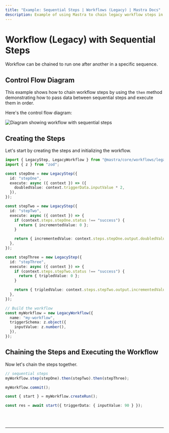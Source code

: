 ```yaml
---
title: "Example: Sequential Steps | Workflows (Legacy) | Mastra Docs"
description: Example of using Mastra to chain legacy workflow steps in a specific sequence, passing data between them.
---
```



# Workflow (Legacy) with Sequential Steps

Workflow can be chained to run one after another in a specific sequence.

## Control Flow Diagram

This example shows how to chain workflow steps by using the `then` method demonstrating how to pass data between sequential steps and execute them in order.

Here's the control flow diagram:

<img
  src="/sequential-chains.png"
  alt="Diagram showing workflow with sequential steps"
  width={600}
/>

## Creating the Steps

Let's start by creating the steps and initializing the workflow.

```ts showLineNumbers copy
import { LegacyStep, LegacyWorkflow } from "@mastra/core/workflows/legacy";
import { z } from "zod";

const stepOne = new LegacyStep({
  id: "stepOne",
  execute: async ({ context }) => ({
    doubledValue: context.triggerData.inputValue * 2,
  }),
});

const stepTwo = new LegacyStep({
  id: "stepTwo",
  execute: async ({ context }) => {
    if (context.steps.stepOne.status !== "success") {
      return { incrementedValue: 0 };
    }

    return { incrementedValue: context.steps.stepOne.output.doubledValue + 1 };
  },
});

const stepThree = new LegacyStep({
  id: "stepThree",
  execute: async ({ context }) => {
    if (context.steps.stepTwo.status !== "success") {
      return { tripledValue: 0 };
    }

    return { tripledValue: context.steps.stepTwo.output.incrementedValue * 3 };
  },
});

// Build the workflow
const myWorkflow = new LegacyWorkflow({
  name: "my-workflow",
  triggerSchema: z.object({
    inputValue: z.number(),
  }),
});
```

## Chaining the Steps and Executing the Workflow

Now let's chain the steps together.

```ts showLineNumbers copy
// sequential steps
myWorkflow.step(stepOne).then(stepTwo).then(stepThree);

myWorkflow.commit();

const { start } = myWorkflow.createRun();

const res = await start({ triggerData: { inputValue: 90 } });
```

<br />
<br />
<hr className="dark:border-[#404040] border-gray-300" />
<br />
<br />
<GithubLink
  link={
    "https://github.com/mastra-ai/mastra/blob/main/examples/basics/workflows-legacy/workflow-with-sequential-steps"
  }
/>